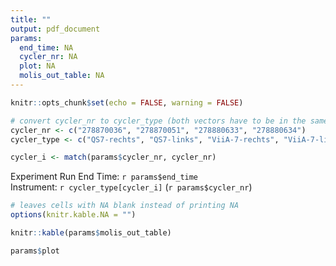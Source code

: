```yaml
---
title: ""
output: pdf_document
params:
  end_time: NA
  cycler_nr: NA
  plot: NA
  molis_out_table: NA
---
```


```r
knitr::opts_chunk$set(echo = FALSE, warning = FALSE)
```

```r
# convert cycler_nr to cycler_type (both vectors have to be in the same order)
cycler_nr <- c("278870036", "278870051", "278880633", "278880634")
cycler_type <- c("QS7-rechts", "QS7-links", "ViiA-7-rechts", "ViiA-7-links")

cycler_i <- match(params$cycler_nr, cycler_nr)
```

Experiment Run End Time: `r params$end_time`  
Instrument: `r cycler_type[cycler_i]` (`r params$cycler_nr`)

```r
# leaves cells with NA blank instead of printing NA
options(knitr.kable.NA = "")

knitr::kable(params$molis_out_table)
```

\newpage


```r
params$plot
```